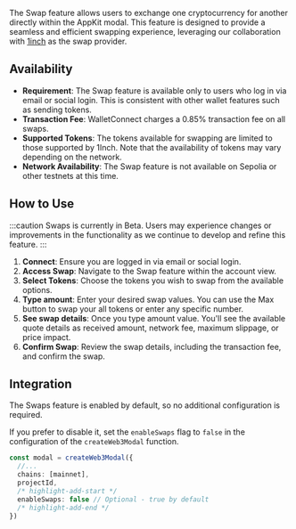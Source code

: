 The Swap feature allows users to exchange one cryptocurrency for another directly within the AppKit modal.
This feature is designed to provide a seamless and efficient swapping experience, leveraging our collaboration with [1inch](https://1inch.io/) as the swap provider.

## Availability

- **Requirement**: The Swap feature is available only to users who log in via email or social login. This is consistent with other wallet features such as sending tokens.
- **Transaction Fee**: WalletConnect charges a 0.85% transaction fee on all swaps.
- **Supported Tokens**: The tokens available for swapping are limited to those supported by 1Inch. Note that the availability of tokens may vary depending on the network.
- **Network Availability**: The Swap feature is not available on Sepolia or other testnets at this time.

## How to Use

:::caution
Swaps is currently in Beta. Users may experience changes or improvements in the functionality as we continue to develop and refine this feature.
:::

1. **Connect**: Ensure you are logged in via email or social login.
2. **Access Swap**: Navigate to the Swap feature within the account view.
3. **Select Tokens**: Choose the tokens you wish to swap from the available options.
4. **Type amount**: Enter your desired swap values. You can use the Max button to swap your all tokens or enter any specific number.
5. **See swap details**: Once you type amount value. You'll see the available quote details as received amount, network fee, maximum slippage, or price impact.
6. **Confirm Swap**: Review the swap details, including the transaction fee, and confirm the swap.

## Integration

The Swaps feature is enabled by default, so no additional configuration is required.

If you prefer to disable it, set the `enableSwaps` flag to `false` in the configuration of the `createWeb3Modal` function.

```ts
const modal = createWeb3Modal({
  //...
  chains: [mainnet],
  projectId,
  /* highlight-add-start */
  enableSwaps: false // Optional - true by default
  /* highlight-add-end */
})
```
